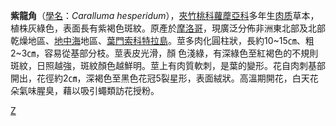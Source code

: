 {{Speciesbox
| genus = Caralluma
| species = hesperidum
| image = Caralluma hesperidum.jpg
| image_caption = 紫龍角
| authority = 
}}

'''紫龍角'''（[[學名|學名]]：''Caralluma hesperidum''），[[夾竹桃科|夾竹桃科]][[蘿藦亞科|蘿藦亞科]]多年生[[多肉植物|肉质]]草本，植株灰綠色，表面長有紫褐色斑紋。原產於[[摩洛哥|摩洛哥]]，現廣泛分佈非洲東北部及北部乾燥地區、[[地中海|地中海]]地區、[[葉門|葉門]][[索科特拉島|索科特拉島]]。莖多肉化圓柱狀，長約10~15㎝、粗2~3㎝，容易從基部分枝。莖表皮光滑，顏 色淺綠，有深綠色至紅褐色的不規則斑紋，日照越強，斑紋顏色越鮮明。莖上有肉質軟刺，是葉的變形。花自肉刺基部開出，花徑約2㎝，深褐色至黑色花冠5裂星形，表面絨狀。高溫期開花，白天花朵氣味腥臭，藉以吸引蠅類訪花授粉。

{{taxonbar}}

[[Category:水牛掌属|Z]]